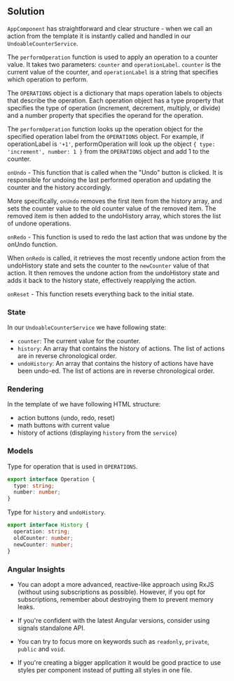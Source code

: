 
## Solution

`AppComponent` has straightforward and clear structure - when we call an action from the template it is
 instantly called and handled in our `UndoableCounterService`.

The `performOperation` function is used to apply an operation to a counter value. It takes two parameters: `counter` and `operationLabel`. `counter` is the current value of the counter, and `operationLabel` is a string that specifies which operation to perform.

The `OPERATIONS` object is a dictionary that maps operation labels to objects that describe the operation. Each operation object has a type property that specifies the type of operation (increment, decrement, multiply, or divide) and a number property that specifies the operand for the operation.

The `performOperation` function looks up the operation object for the specified operation label from the `OPERATIONS` object. For example, if operationLabel is `'+1'`, performOperation will look up the object `{ type: 'increment', number: 1 }` from the `OPERATIONS` object and add 1 to the counter.

`onUndo` - This function that is called when the "Undo" button is clicked. It is responsible for undoing the last performed operation and updating the counter and the history accordingly.

More specifically, `onUndo` removes the first item from the history array, and sets the counter value to the old counter value of the removed item. The removed item is then added to the undoHistory array, which stores the list of undone operations.

 `onRedo` - This function is used to redo the last action that was undone by the onUndo function.

When `onRedo` is called, it retrieves the most recently undone action from the undoHistory state and sets the counter to the `newCounter` value of that action. It then removes the undone action from the undoHistory state and adds it back to the history state, effectively reapplying the action.

`onReset` - This function resets everything back to the initial state.

### State

In our `UndoableCounterService` we have following state:
- `counter`: The current value for the counter.
- `history`: An array that contains the history of actions. The list of actions are in reverse chronological order.
- `undoHistory`: An array that contains the history of actions have have been undo-ed. The list of actions are in reverse chronological order.

### Rendering

In the template of we have following HTML structure:
- action buttons (undo, redo, reset)
- math buttons with current value
- history of actions (displaying `history` from the `service`)

### Models

Type for operation that is used in `OPERATIONS`.
```typescript
export interface Operation {
  type: string;
  number: number;
}
```

Type for `history` and `undoHistory`.
```typescript
export interface History {
  operation: string;
  oldCounter: number;
  newCounter: number;
}
```

### Angular Insights
- You can adopt a more advanced, reactive-like approach using RxJS (without using subscriptions as possible).
However, if you opt for subscriptions, remember about destroying them to prevent memory leaks.

- If you're confident with the latest Angular versions, consider using signals standalone API.

- You can try to focus more on keywords such as `readonly`, `private`, `public` and `void`.

- If you're creating a bigger application it would be good practice to use styles per component instead of putting all
styles in one file.

<TestCases />
<Notes />
